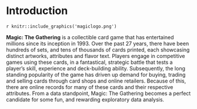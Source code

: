 # Introduction


`r knitr::include_graphics('magiclogo.png')`


**Magic: The Gathering** is a collectible card game that has entertained millions since its inception in 1993. Over the past 27 years, there have been hundreds of sets, and tens of thousands of cards printed, each showcasing distinct artworks, attributes and flavor text. Players engage in competitive games using these cards, in a fantastical, strategic battle that tests a player’s skill, experience and deck-building ability. Subsequently, the long standing popularity of the game has driven up demand for buying, trading and selling cards through card shops and online retailers. Because of this, there are online records for many of these cards and their respective attributes. From a data standpoint, Magic: The Gathering becomes a perfect candidate for some fun, and rewarding exploratory data analysis. 